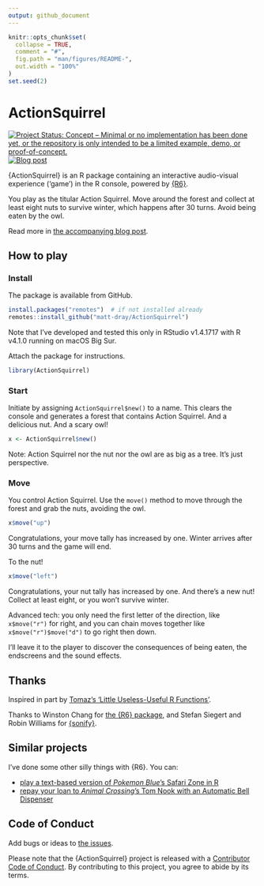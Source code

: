 ```yaml
---
output: github_document
---
```


<!-- README.md is generated from README.Rmd. Please edit that file -->

```r
knitr::opts_chunk$set(
  collapse = TRUE,
  comment = "#",
  fig.path = "man/figures/README-",
  out.width = "100%"
)
set.seed(2)
```

# ActionSquirrel

<!-- badges: start -->
[![Project Status: Concept – Minimal or no implementation has been done yet, or the repository is only intended to be a limited example, demo, or proof-of-concept.](https://www.repostatus.org/badges/latest/concept.svg)](https://www.repostatus.org/#concept)
[![Blog
post](https://img.shields.io/badge/rostrum.blog-post-008900?labelColor=000000&logo=data%3Aimage%2Fgif%3Bbase64%2CR0lGODlhEAAQAPEAAAAAABWCBAAAAAAAACH5BAlkAAIAIf8LTkVUU0NBUEUyLjADAQAAACwAAAAAEAAQAAAC55QkISIiEoQQQgghRBBCiCAIgiAIgiAIQiAIgSAIgiAIQiAIgRAEQiAQBAQCgUAQEAQEgYAgIAgIBAKBQBAQCAKBQEAgCAgEAoFAIAgEBAKBIBAQCAQCgUAgEAgCgUBAICAgICAgIBAgEBAgEBAgEBAgECAgICAgECAQIBAQIBAgECAgICAgICAgECAQECAQICAgICAgICAgEBAgEBAgEBAgICAgICAgECAQIBAQIBAgECAgICAgIBAgECAQECAQIBAgICAgIBAgIBAgEBAgECAgECAgICAgICAgECAgECAgQIAAAQIKAAAh%2BQQJZAACACwAAAAAEAAQAAAC55QkIiESIoQQQgghhAhCBCEIgiAIgiAIQiAIgSAIgiAIQiAIgRAEQiAQBAQCgUAQEAQEgYAgIAgIBAKBQBAQCAKBQEAgCAgEAoFAIAgEBAKBIBAQCAQCgUAgEAgCgUBAICAgICAgIBAgEBAgEBAgEBAgECAgICAgECAQIBAQIBAgECAgICAgICAgECAQECAQICAgICAgICAgEBAgEBAgEBAgICAgICAgECAQIBAQIBAgECAgICAgIBAgECAQECAQIBAgICAgIBAgIBAgEBAgECAgECAgICAgICAgECAgECAgQIAAAQIKAAA7)](https://www.rostrum.blog/2021/10/03/squirrel/)
<!-- badges: end -->

{ActionSquirrel} is an R package containing an interactive audio-visual experience ('game') in the R console, powered by [{R6}](https://r6.r-lib.org/). 

You play as the titular Action Squirrel. Move around the forest and collect at least eight nuts to survive winter, which happens after 30 turns. Avoid being eaten by the owl.

Read more in [the accompanying blog post](https://www.rostrum.blog/2021/10/03/squirrel/). 

## How to play

### Install 

The package is available from GitHub.

```r
install.packages("remotes")  # if not installed already
remotes::install_github("matt-dray/ActionSquirrel")
```

Note that I’ve developed and tested this only in RStudio v1.4.1717 with R v4.1.0 running on macOS Big Sur.

Attach the package for instructions.

```r
library(ActionSquirrel)
```

### Start

Initiate by assigning `ActionSquirrel$new()` to a name. This clears the console and generates a forest that contains Action Squirrel. And a delicious nut. And a scary owl!

```r
x <- ActionSquirrel$new()
```

Note: Action Squirrel nor the nut nor the owl are as big as a tree. It's just perspective.

### Move

You control Action Squirrel. Use the `move()` method to move through the forest and grab the nuts, avoiding the owl.

```r
x$move("up")
```

Congratulations, your move tally has increased by one. Winter arrives after 30 turns and the game will end.

To the nut!

```r
x$move("left")
```

Congratulations, your nut tally has increased by one. And there's a new nut! Collect at least eight, or you won't survive winter.

Advanced tech: you only need the first letter of the direction, like `x$move("r")` for right, and you can chain moves together like `x$move("r")$move("d")` to go right then down.

I'll leave it to the player to discover the consequences of being eaten, the endscreens and the sound effects.

## Thanks

Inspired in part by [Tomaz's 'Little Useless-Useful R Functions'](https://tomaztsql.wordpress.com/2021/09/13/little-useless-useful-r-functions-year-progress-bar/).

Thanks to Winston Chang for [the {R6} package](https://r6.r-lib.org/), and Stefan Siegert and Robin Williams for [{sonify}](https://CRAN.R-project.org/package=sonify).

## Similar projects

I've done some other silly things with {R6}. You can:

* [play a text-based version of _Pokemon Blue_'s Safari Zone in R](https://www.rostrum.blog/2021/01/04/safar6/)
* [repay your loan to _Animal Crossing_'s Tom Nook with an Automatic Bell Dispenser](https://www.rostrum.blog/2020/04/04/repaying-tom-nook-with-r6/)

## Code of Conduct

Add bugs or ideas to [the issues](https://github.com/matt-dray/ActionSquirrel/issues).

Please note that the {ActionSquirrel} project is released with a [Contributor Code of Conduct](https://contributor-covenant.org/version/2/0/CODE_OF_CONDUCT.html). By contributing to this project, you agree to abide by its terms.
